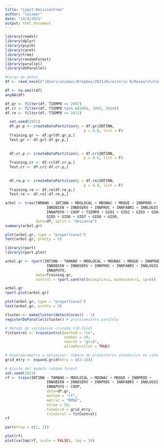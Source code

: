 ```yaml
---
title: "Logit-DecisionTree"
author: "luismor"
date: "14/4/2021"
output: html_document
---
```


```r
library(readxl)
library(dplyr)
library(psych)
library(caret)
library(tree)
library(randomForest)
library(parallel)
library(doParallel)
```

```r
#Carga de datos
df <- read_excel("/Users/unimooc/Dropbox/2021/Directorio R/Research/Cooperation/DATOS 2004-2014.xlsx", sheet = "2004-2014")

df <- na.omit(df)
anyNA(df)

df.gr <- filter(df, TIEMPO <= 2007)
df.cr <- filter(df, TIEMPO %in% c(2008, 2009, 2010))
df.re <- filter(df, TIEMPO >= 2011)
```

```r
  set.seed(2021)
  df.gr.p <- createDataPartition(y = df.gr$INTINN,
                                    p = 0.8, list = F)
  Training.gr <- df.gr[df.gr.p,]
  Test.gr <- df.gr[-df.gr.p,]
  
  
  df.cr.p <- createDataPartition(y = df.cr$INTINN,
                                    p = 0.8, list = F)
  Training.cr <- df.cr[df.cr.p,]
  Test.cr <- df.cr[-df.cr.p,]
  
  
  df.re.p <- createDataPartition(y = df.re$INTINN,
                                    p = 0.8, list = F)
  Training.re <- df.re[df.re.p,]
  Test.re <- df.re[-df.re.p,]
```

```r
arbol <- tree(TAMANO ~ INTINN + MDOLOCAL + MDONAC + MDOUE + INNPROD +
                   INNOBIEN + INNOSERV + INNPROC + INNFABRI + INNLOGIS +
                   INNAPOYO + COOP + TIEMPO + GIO1 + GIO2 + GIO3 + GIO4 +
                   GIO5 + GIO6 + GIO7 + GIO8 + GIO9,
              data=df, split = "deviance")
summary(arbol.gr)

plot(arbol.gr, type = "proportional")
text(arbol.gr, pretty = 0)
```

```r
library(rpart)
library(rpart.plot)

arbol.gr <- rpart(INTINN ~ TAMANO + MDOLOCAL + MDONAC + MDOUE + INNPROD +
                   INNOBIEN + INNOSERV + INNPROC + INNFABRI + INNLOGIS +
                   INNAPOYO,
              data=Training.gr, 
              control = rpart.control(minsplit=1, minbucket=1, cp=0))

arbol.gr
rpart.plot(arbol.gr)

plot(arbol.gr, type = "proportional")
text(arbol.gr, pretty = 0)
```


```r
cluster <- makeCluster(detectCores() - 1) 
registerDoParallel(cluster) # procesamiento paralelo

# Método de validación cruzada (10-fold)
fitControl <- trainControl(method = "cv", 
                           number = 10, 
                           search = "grid",
                           allowParallel = TRUE)

# Hiperparámetro a optimizar: número de predictores aleatorios en cada ramificación.
grid_mtry <- expand.grid(mtry = c(2:18))

```

```r
# Ajuste del modelo random forest
set.seed(2021)
rf <- train(INTINN ~ TAMANO + MDOLOCAL + MDONAC + MDOUE + INNPROD +
                   INNOBIEN + INNOSERV + INNPROC + INNFABRI + INNLOGIS +
                   INNAPOYO + COOP,
                   data=df.gr, 
                   method = "rf",
                   metric = "RMSE",
                   ntree = 50,
                   tuneGrid = grid_mtry, 
                   trControl = fitControl)
rf
```


```r
par(mfrow = c(1, 2))

plot(rf)
plot(varImp(rf, scale = FALSE), top = 10)
```









